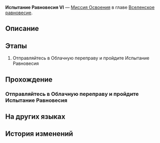 {{Дополнить|Диалоги.}}
{{Миссия Инфобокс
|id              = 4020106
|Название        = 
|Изображение     = Миссия Освоения Испытание Равновесия VI.png
|Тип             = Миссия Освоения
|События         = 
|Глава           = Вселенское равновесие
|Условия         = 
* Достигните [[Уровень Освоения|Уровня Освоения]] 65
* Достигните [[Уровень Освоения|Уровня Освоения]] 65
|Персонажи       = Первопроходец
|СтартЛокация    = [[Лофу Сяньчжоу]] — [[Облачная переправа]]
|Локации         = Облачная переправа
|Предыдущая      = 
|Следующая       = 
|Награды         = Звёздный пропуск*3; Путеводитель путешественника*24; Очищенный эфир*22; Кредиты*80 000
}}
'''Испытание Равновесия VI''' — [[Миссия Освоения]] в главе [[Вселенское равновесие]].

==Описание==
{{Описание|Вы завершили шестое испытание Равновесия, укрепив равновесие между собой и вселенной.}}

==Этапы==
# Отправляйтесь в Облачную переправу и пройдите Испытание Равновесия

==Прохождение==
{{Дополнить}}

===Отправляйтесь в Облачную переправу и пройдите Испытание Равновесия===
{{Описание миссии|локация=Облачная переправа|Арбитр снова здесь. Вы уже хорошо осведомлены о содержании, формате, плюсах и минусах, не так ли? Тогда идите. Ради Равновесия...}}
{{Диалог Начало}}
{{Диалог Конец}}

==На других языках==
{{На других языках
|en   = Trial of Equilibrium: Part Six
|zhs  = 「均衡」的试炼•陆
|zht  = 「均衡」的試煉•陸
|ja   = 「均衡」の試練・陸
|ko   = 「균형」의 시련•6
|es   = Prueba del Equilibrio (VI)
|fr   = Épreuve de l'Équilibre &mdash; Sixième&nbsp;partie
|ru   = Испытание Равновесия VI
|th   = บททดสอบแห่งความสมดุล - 6
|vi   = Rèn Luyện Cân Bằng-6
|de   = Prüfung der Balance&nbsp;– Sechs
|id   = Ujian "Equilibrium" (VI)
|pt   = Prova do Equilíbrio: Parte Seis
}}

==История изменений==
{{История изменений|2.7}}
